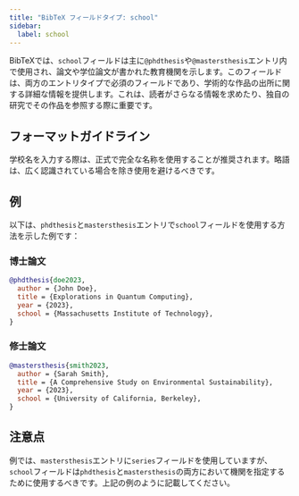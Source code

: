 ```yaml
---
title: "BibTeX フィールドタイプ: school"
sidebar:
  label: school
---
```



BibTeXでは、`school`フィールドは主に`@phdthesis`や`@mastersthesis`エントリ内で使用され、論文や学位論文が書かれた教育機関を示します。このフィールドは、両方のエントリタイプで必須のフィールドであり、学術的な作品の出所に関する詳細な情報を提供します。これは、読者がさらなる情報を求めたり、独自の研究でその作品を参照する際に重要です。

<CiteDrive />

## フォーマットガイドライン

学校名を入力する際は、正式で完全な名称を使用することが推奨されます。略語は、広く認識されている場合を除き使用を避けるべきです。

## 例

以下は、`phdthesis`と`mastersthesis`エントリで`school`フィールドを使用する方法を示した例です：

### 博士論文

```bibtex
@phdthesis{doe2023,
  author = {John Doe},
  title = {Explorations in Quantum Computing},
  year = {2023},
  school = {Massachusetts Institute of Technology},
}
```

### 修士論文

```bibtex
@mastersthesis{smith2023,
  author = {Sarah Smith},
  title = {A Comprehensive Study on Environmental Sustainability},
  year = {2023},
  school = {University of California, Berkeley},
}
```

## 注意点

例では、`mastersthesis`エントリに`series`フィールドを使用していますが、`school`フィールドは`phdthesis`と`mastersthesis`の両方において機関を指定するために使用するべきです。上記の例のように記載してください。

